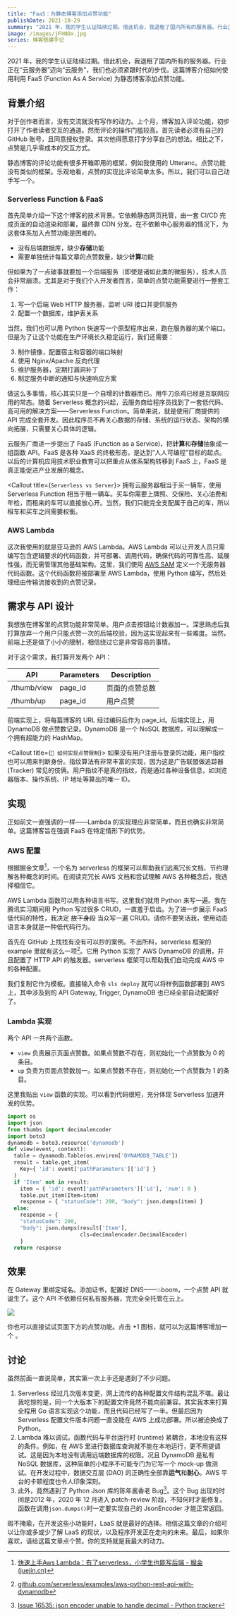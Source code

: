 ```yaml
---
title: "FaaS：为静态博客添加点赞功能"
publishDate: 2021-10-29
summary: "2021 年，我的学生认证陆续过期。借此机会，我退租了国内所有的服务器。行业正在“云服务器”迈向“云服务”，我们也必须紧跟时代的步伐。这篇博客介绍如何使用利用 FaaS (Function As A Service) 为静态博客添加点赞功能。"
image: /images/jFXNDx.jpg
series: 博客搭建手记
---
```


2021 年，我的学生认证陆续过期。借此机会，我退租了国内所有的服务器。行业正在“云服务器”迈向“云服务”，我们也必须紧跟时代的步伐。这篇博客介绍如何使用利用 FaaS (Function As A Service) 为静态博客添加点赞功能。


## 背景介绍

对于创作者而言，没有交流就没有写作的动力。上个月，博客加入评论功能，初步打开了作者读者交互的通道。然而评论的操作门槛较高。首先读者必须有自己的 GitHub 账号，且同意授权登录。其次他得愿意打字分享自己的想法。相比之下，点赞是几乎零成本的交互方式。

静态博客的评论功能有很多开箱即用的框架，例如我使用的 Utteranc。点赞功能没有类似的框架。乐观地看，点赞的实现比评论简单太多。所以，我们可以自己动手写一个。

<Dialog>
  引入评论区的一个月里，其实一条评论也没有。
</Dialog>

### Serverless Function & FaaS

首先简单介绍一下这个博客的技术背景。它依赖静态网页托管，由一套 CI/CD 完成页面的自动渲染和部署，最终靠 CDN 分发。在不依赖中心服务器的情况下，为这套体系加入点赞功能是困难的。

- 没有后端数据库，缺少**存储**功能
- 需要单独统计每篇文章的点赞数量，缺少**计算**功能

但如果为了一点破事就要加一个后端服务（即使是诸如此类的微服务），技术人员会非常崩溃。尤其是对于我们个人开发者而言，简单的点赞功能需要进行一整套工作：

1. 写一个后端 Web HTTP 服务器，监听 URI 接口并提供服务
2. 配置一个数据库，维护表关系

当然，我们也可以用 Python 快速写一个原型程序出来，跑在服务器的某个端口。但是为了让这个功能在生产环境长久稳定运行，我们还需要：

3. 制作镜像，配置宿主和容器的端口映射
4. 使用 Nginx/Apache 反向代理
5. 维护服务器，定期打漏洞补丁
6. 制定服务中断的通知与快速响应方案

做这么多事情，核心其实只是一个自增的计数器而已。用牛刀杀鸡已经是互联网应用的常态。随着 Serverless 概念的兴起，云服务商给程序员找到了一套低代码、高可用的解决方案——Serverless Function。简单来说，就是使用厂商提供的 API 完成全套开发。因此程序员不再关心数据的存储、系统的运行状态、架构的横向拓展，只需要关心具体的逻辑。

云服务厂商进一步提出了 FaaS (Function as a Service)，把**计算**和**存储**抽象成一组函数 API。FaaS 是各种 XaaS 的终极形态，是达到“人人可编程”目标的起点。以后的计算机应用技术职业教育可以把重点从体系架构转移到 FaaS 上，FaaS 是真正能促进产业发展的概念。

<Callout title={`Serverless vs Server`}>
拥有云服务器相当于买一辆车，使用 Serverless Function 相当于租一辆车。买车你需要上牌照、交保险、关心油费和年检，而租来的车可以直接放心开。当然，我们只能完全支配属于自己的车，所以租车和买车之间需要权衡。
</Callout>

### AWS Lambda

这次我使用的就是亚马逊的 AWS Lambda。AWS Lambda 可以让开发人员只需编写包含逻辑要求的代码函数，并可部署、调用代码，确保代码的可靠性高、延展性强，而无需管理其他基础架构。这里，我们使用 [AWS SAM](https://docs.aws.amazon.com/lambda/latest/dg/serverless_app.html) 定义一个无服务器代码函数。这个代码函数将被部署至 AWS Lambda，使用 Python 编写，然后处理经由传输流接收到的点赞记录。


## 需求与 API 设计

我想放在博客里的点赞功能非常简单。用户点击按钮给计数器加一。深思熟虑后我打算放弃一个用户只能点赞一次的后端校验，因为这实现起来有一些难度。当然，前端上还是做了小小的限制，相信绕过它是非常容易的事情。

对于这个需求，我打算开发两个 API：

| API         | Parameters | Description    |
| ----------- | ---------- | -------------- |
| /thumb/view | page_id    | 页面的点赞总数 |
| /thumb/up   | page_id    | 用户点赞       |

前端实现上，将每篇博客的 URL 经过编码后作为 page_id。后端实现上，用 DynamoDB 做点赞数记录。DynamoDB 是一个 NoSQL 数据库，可以理解成一个拥有超能力的 HashMap。

<Callout title={`🤔 如何实现点赞限制`}>
  如果没有用户注册与登录的功能，用户指纹也可以用来判断身份。指纹算法有非常丰富的实现，因为这是广告联盟做追踪器 (Tracker) 常见的伎俩。用户指纹不是真的指纹，而是通过各种设备信息，如浏览器版本、操作系统、IP 地址等算出的唯一 ID。
</Callout>

## 实现

正如前文一直强调的一样——Lambda 的实现理应非常简单，而且也确实非常简单。这篇博客旨在强调 FaaS 在特定情形下的优势。

<Dialog>下次遇到相同的需求的时候，记得用 FaaS 去实现。人生苦短，省点时间干点别的吧。</Dialog>


### AWS 配置

根据掘金文章[^1]，一个名为 serverless 的框架可以帮助我们远离冗长文档、节约理解各种概念的时间。在阅读完冗长 AWS 文档和尝试理解 AWS 各种概念后，我选择相信它。

[^1]: [快速上手Aws Lambda：有了serverless，小学生也能写后端 - 掘金 (juejin.cn)](https://juejin.cn/post/6844903879243481101)

AWS Lambda 函数可以用各种语言书写。这里我们就用 Python 来写一遍。我在腾讯实习期间用 Python 写过很多 CRUD，一直羞于启齿。为了进一步展示 FaaS 低代码的特性，我决定 ~~放下身段~~ 当众写一遍 CRUD。请你不要笑话我，使用动态语言本身就是一种低代码行为。

<Dialog>后文会谈到，这篇文章原本的基调是 Go 语言…</Dialog>

首先在 GitHub 上找找有没有可以抄的案例。不出所料，serverless 框架的 example 里就有这么一项[^2]。它用 Python 实现了 AWS DynamoDB 的调用，并且配置了 HTTP API 的触发器。serverless 框架可以帮助我们自动完成 AWS 中的各种配置。

我们复制它作为模板。直接输入命令 `sls deploy` 就可以将样例函数部署到 AWS 上，其中涉及到的 API Gateway, Trigger, DynamoDB 也已经全部自动配置好了。

[^2]: [github.com/serverless/examples/aws-python-rest-api-with-dynamodb](https://github.com/serverless/examples/tree/master/aws-python-rest-api-with-dynamodb)

### Lambda 实现

两个 API 一共两个函数。

-  `view` 负责展示页面点赞数。如果点赞数不存在，则初始化一个点赞数为 0 的条目。
-  `up` 负责为页面点赞数加一。如果点赞数不存在，则初始化一个点赞数为 1 的条目。

这里我贴出 `view` 函数的实现。可以看到代码很短，充分体现 Serverless 加速开发的优势。

```python filename=thumbs/view.py
import os
import json
from thumbs import decimalencoder
import boto3
dynamodb = boto3.resource('dynamodb')
def view(event, context):
  table = dynamodb.Table(os.environ['DYNAMODB_TABLE'])
  result = table.get_item(
    Key={ 'id': event['pathParameters']['id'] }
  )
  if 'Item' not in result:
    item = { 'id': event['pathParameters']['id'], 'num': 0 }
    table.put_item(Item=item)
    response = { "statusCode": 200, "body": json.dumps(item) }
  else:
    response = {
    "statusCode": 200,
    "body": json.dumps(result['Item'],
                       cls=decimalencoder.DecimalEncoder)
    }
  return response
```

## 效果

在 Gateway 里绑定域名。添加证书，配置好 DNS——💥boom，一个点赞 API 就诞生了。这个 API 不依赖任何私有服务器，完完全全托管在云上。

![](/images/0CtP59.png)

你也可以直接试试页面下方的点赞功能。点击 +1 图标，就可以为这篇博客增加一个 <span className="text-pink-500"><i className="fas fa-heart"></i></span>。

## 讨论

虽然前面一直说简单，其实第一次上手还是遇到了不少问题。

1. Serverless 经过几次版本变更，网上流传的各种配置文件结构混乱不堪。最让我吃惊的是，同一个大版本下的配置文件竟然不能向前兼容。其实我本来打算全程用 Go 语言实现这个功能，而且代码已经写了一半。但最后因为 Serverless 配置文件版本问题一直没能在 AWS 上成功部署。所以被迫换成了 Python。
2. Lambda 难以调试。函数代码与平台运行时 (runtime) 紧耦合，本地没有这样的条件。例如，在 AWS 里进行数据库查询就不能在本地运行，更不用提调试。这是因为本地没有调用远端数据库的权限。况且 DynamoDB 是私有 NoSQL 数据库，这种简单的小程序不可能专门为它写一个 mock-up 做测试。在开发过程中，数据交互层 (DAO) 的正确性全部靠**运气**和**耐心**。AWS 平台的卡顿程度也令人印象深刻。
3. 此外，竟然遇到了 Python Json 库的陈年酱香老 Bug[^3]。这个 Bug 出现的时间是2012 年，2020 年 12 月进入 patch-review 阶段，不知何时才能修复。函数在调用`json.dumps()`时一定要实现自己的 JsonEncoder 才能正常返回。

[^3]: [Issue 16535: json encoder unable to handle decimal - Python tracker](https://bugs.python.org/issue16535)



瑕不掩瑜，在开发这些小功能时，LaaS 就是最好的选择。相信这篇文章的介绍可以让你或多或少了解 LaaS 的现状，以及程序开发正在走向的未来。最后，如果你喜欢，请给这篇文章点个赞。你的支持就是我最大的动力。

